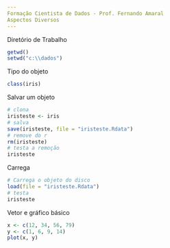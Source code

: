 ```yaml
---
Formação Cientista de Dados - Prof. Fernando Amaral
Aspectos Diversos
---
```

Diretório de Trabalho
```r
getwd()
setwd("c:\\dados")
```
Tipo do objeto
```r
class(iris)
```
Salvar um objeto
```r
# clona
iristeste <- iris
# salva
save(iristeste, file = "iristeste.Rdata")
# remove do r
rm(iristeste)
# testa a remoção
iristeste
```
Carrega
```r
# Carrega o objeto do disco
load(file = "iristeste.Rdata")
# testa
iristeste
```
Vetor e gráfico básico
```r
x <- c(12, 34, 56, 79)
y <- c(1, 6, 9, 14)
plot(x, y)
```

